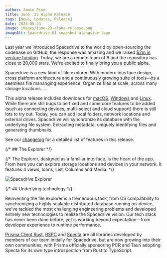```yaml
---
author: Jamie Pine
title: June '23 Alpha Release
tags: [News, Updates, Release]
date: 2023-05-23
image: images/june-23-alpha-release.png
imageAlt: Spacedrive UI snapshot alongside logo
---
```


Last year we introduced Spacedrive to the world by open-sourcing the codebase on GitHub, the response was amazing and we raised [$2m in venture funding](#). Today, we are a remote team of 9 and the repository has close to 20,000 stars. We're excited to finally bring you a public alpha.

Spacedrive is a new kind of file explorer. With modern interface design, cross platform architecture and a continuously growing suite of tools—its a seemless file mananging experience. Organize files at scale, across many storage locations. ...

This alpha release includes downloads for [macOS](), [Windows]() and [Linux](). While there are still bugs to be fixed and some core features to be added (such as connecting devices, multi-select and cloud support) there is still lots to try out. Today, you can add local folders, network locations and external drives. Spacedrive will synchronize its database with the underlying file system. Extracting metadata, uniquely identifying files and generating thumbnails.

See our [changelog]() for a detailed list of features in this release.

{/* ## The Explorer */}

{/* The Explorer, designed as a familiar interface, is the heart of the app. From here you can explore storage locations and devices in your network. It features 4 views, Icons, List, Columns and Media. */}

![Spacedrive Explorer](/images/explorer.png)

{/* ## Underlying technology */}

Reinventing the file explorer is a tremendous task, from OS compatibility to synchronizing a highly scalable distributed database running on-device, we've tackled the most challenging engineering problems and developed entirely new technologies to realize the Spacedrive vision. Our tech stack has never been done before, yet is working beyond expectation—from developer experience to runtime performance.

[Prisma Client Rust](), [RSPC]() and [Specta]() are all libraries developed by members of our team initially for Spacedrive, but are now growing into their own communities, with Prisma officially sponsoring PCR and Tauri adopting Specta for its own type introspection from Rust to TypeScript.
